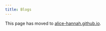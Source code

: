 ```yaml
---
title: Blogs
---
```


This page has moved to [alice-hannah.github.io](https://alice-hannah.github.io/presentations-and-blogs/site/blogs.html).